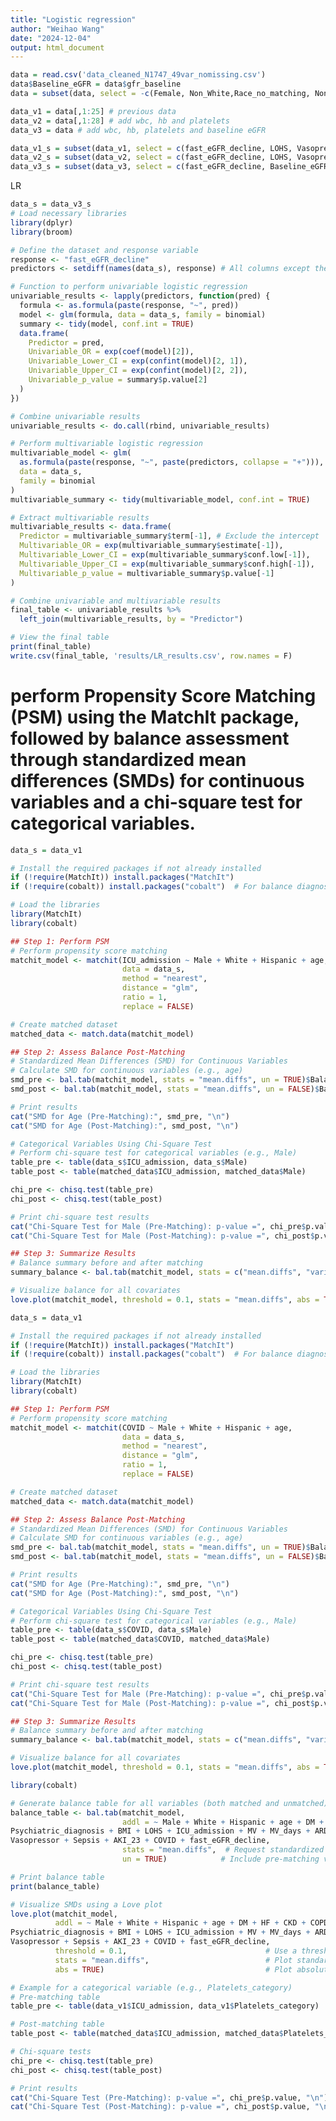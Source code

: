 ```yaml
---
title: "Logistic regression"
author: "Weihao Wang"
date: "2024-12-04"
output: html_document
---
```


```r
data = read.csv('data_cleaned_N1747_49var_nomissing.csv')
data$Baseline_eGFR = data$gfr_baseline
data = subset(data, select = -c(Female, Non_White,Race_no_matching, Non_Hispanic, Ethnicity_no_matching, Cerebral_ischemia, Transplant_kidney, AKI_123, AKI_1, AKI_2, AKI_3 , AKI_dx, Mortality, gfr_final, gfr_baseline, gfr_change,gfr_pchange, days_follow_up, n_creatinine_measurements,gfr_change_per_year,gfr_pchange_per_year))

data_v1 = data[,1:25] # previous data
data_v2 = data[,1:28] # add wbc, hb and platelets
data_v3 = data # add wbc, hb, platelets and baseline eGFR

data_v1_s = subset(data_v1, select = c(fast_eGFR_decline, LOHS, Vasopressor, MV_days, White, age, Asthma, AKI_23, HTN, CKD, COPD, BMI, Male, Psychiatric_diagnosis, DM, CAD)) # 15
data_v2_s = subset(data_v2, select = c(fast_eGFR_decline, LOHS, Vasopressor, White, age, AKI_23, MV_days, Asthma, WBC, MV, Psychiatric_diagnosis, BMI, platelets, Hb, Male, HTN)) # 15
data_v3_s = subset(data_v3, select = c(fast_eGFR_decline, Baseline_eGFR, LOHS, AKI_23, White, Vasopressor, COPD, MV, age, CKD, MV_days, WBC, BMI, platelets, Hb, Male, HTN, Psychiatric_diagnosis)) # 17
```

LR

```r
data_s = data_v3_s
# Load necessary libraries
library(dplyr)
library(broom)

# Define the dataset and response variable
response <- "fast_eGFR_decline"
predictors <- setdiff(names(data_s), response) # All columns except the response variable

# Function to perform univariable logistic regression
univariable_results <- lapply(predictors, function(pred) {
  formula <- as.formula(paste(response, "~", pred))
  model <- glm(formula, data = data_s, family = binomial)
  summary <- tidy(model, conf.int = TRUE)
  data.frame(
    Predictor = pred,
    Univariable_OR = exp(coef(model)[2]),
    Univariable_Lower_CI = exp(confint(model)[2, 1]),
    Univariable_Upper_CI = exp(confint(model)[2, 2]),
    Univariable_p_value = summary$p.value[2]
  )
})

# Combine univariable results
univariable_results <- do.call(rbind, univariable_results)

# Perform multivariable logistic regression
multivariable_model <- glm(
  as.formula(paste(response, "~", paste(predictors, collapse = "+"))),
  data = data_s,
  family = binomial
)
multivariable_summary <- tidy(multivariable_model, conf.int = TRUE)

# Extract multivariable results
multivariable_results <- data.frame(
  Predictor = multivariable_summary$term[-1], # Exclude the intercept
  Multivariable_OR = exp(multivariable_summary$estimate[-1]),
  Multivariable_Lower_CI = exp(multivariable_summary$conf.low[-1]),
  Multivariable_Upper_CI = exp(multivariable_summary$conf.high[-1]),
  Multivariable_p_value = multivariable_summary$p.value[-1]
)

# Combine univariable and multivariable results
final_table <- univariable_results %>%
  left_join(multivariable_results, by = "Predictor")

# View the final table
print(final_table)
write.csv(final_table, 'results/LR_results.csv', row.names = F)
```

# perform Propensity Score Matching (PSM) using the MatchIt package, followed by balance assessment through standardized mean differences (SMDs) for continuous variables and a chi-square test for categorical variables.

```r
data_s = data_v1

# Install the required packages if not already installed
if (!require(MatchIt)) install.packages("MatchIt")
if (!require(cobalt)) install.packages("cobalt")  # For balance diagnostics

# Load the libraries
library(MatchIt)
library(cobalt)

## Step 1: Perform PSM
# Perform propensity score matching
matchit_model <- matchit(ICU_admission ~ Male + White + Hispanic + age,
                         data = data_s,
                         method = "nearest",
                         distance = "glm",
                         ratio = 1,
                         replace = FALSE)

# Create matched dataset
matched_data <- match.data(matchit_model)

## Step 2: Assess Balance Post-Matching
# Standardized Mean Differences (SMD) for Continuous Variables
# Calculate SMD for continuous variables (e.g., age)
smd_pre <- bal.tab(matchit_model, stats = "mean.diffs", un = TRUE)$Balance$Age$Mean.Diff.Un
smd_post <- bal.tab(matchit_model, stats = "mean.diffs", un = FALSE)$Balance$Age$Mean.Diff.Adj

# Print results
cat("SMD for Age (Pre-Matching):", smd_pre, "\n")
cat("SMD for Age (Post-Matching):", smd_post, "\n")

# Categorical Variables Using Chi-Square Test
# Perform chi-square test for categorical variables (e.g., Male)
table_pre <- table(data_s$ICU_admission, data_s$Male)
table_post <- table(matched_data$ICU_admission, matched_data$Male)

chi_pre <- chisq.test(table_pre)
chi_post <- chisq.test(table_post)

# Print chi-square test results
cat("Chi-Square Test for Male (Pre-Matching): p-value =", chi_pre$p.value, "\n")
cat("Chi-Square Test for Male (Post-Matching): p-value =", chi_post$p.value, "\n")

## Step 3: Summarize Results
# Balance summary before and after matching
summary_balance <- bal.tab(matchit_model, stats = c("mean.diffs", "variance.ratios"))

# Visualize balance for all covariates
love.plot(matchit_model, threshold = 0.1, stats = "mean.diffs", abs = TRUE)

```


```r
data_s = data_v1

# Install the required packages if not already installed
if (!require(MatchIt)) install.packages("MatchIt")
if (!require(cobalt)) install.packages("cobalt")  # For balance diagnostics

# Load the libraries
library(MatchIt)
library(cobalt)

## Step 1: Perform PSM
# Perform propensity score matching
matchit_model <- matchit(COVID ~ Male + White + Hispanic + age,
                         data = data_s,
                         method = "nearest",
                         distance = "glm",
                         ratio = 1,
                         replace = FALSE)

# Create matched dataset
matched_data <- match.data(matchit_model)

## Step 2: Assess Balance Post-Matching
# Standardized Mean Differences (SMD) for Continuous Variables
# Calculate SMD for continuous variables (e.g., age)
smd_pre <- bal.tab(matchit_model, stats = "mean.diffs", un = TRUE)$Balance$Age$Mean.Diff.Un
smd_post <- bal.tab(matchit_model, stats = "mean.diffs", un = FALSE)$Balance$Age$Mean.Diff.Adj

# Print results
cat("SMD for Age (Pre-Matching):", smd_pre, "\n")
cat("SMD for Age (Post-Matching):", smd_post, "\n")

# Categorical Variables Using Chi-Square Test
# Perform chi-square test for categorical variables (e.g., Male)
table_pre <- table(data_s$COVID, data_s$Male)
table_post <- table(matched_data$COVID, matched_data$Male)

chi_pre <- chisq.test(table_pre)
chi_post <- chisq.test(table_post)

# Print chi-square test results
cat("Chi-Square Test for Male (Pre-Matching): p-value =", chi_pre$p.value, "\n")
cat("Chi-Square Test for Male (Post-Matching): p-value =", chi_post$p.value, "\n")

## Step 3: Summarize Results
# Balance summary before and after matching
summary_balance <- bal.tab(matchit_model, stats = c("mean.diffs", "variance.ratios"))

# Visualize balance for all covariates
love.plot(matchit_model, threshold = 0.1, stats = "mean.diffs", abs = TRUE)
```


```r
library(cobalt)

# Generate balance table for all variables (both matched and unmatched)
balance_table <- bal.tab(matchit_model, 
                         addl = ~ Male + White + Hispanic + age + DM + HF + CKD + COPD + HTN + CAD + Cancer + Asthma + 
Psychiatric_diagnosis + BMI + LOHS + ICU_admission + MV + MV_days + ARD + ARDS + 
Vasopressor + Sepsis + AKI_23 + COVID + fast_eGFR_decline,
                         stats = "mean.diffs",  # Request standardized mean differences
                         un = TRUE)            # Include pre-matching values for comparison

# Print balance table
print(balance_table)

# Visualize SMDs using a Love plot
love.plot(matchit_model, 
          addl = ~ Male + White + Hispanic + age + DM + HF + CKD + COPD + HTN + CAD + Cancer + Asthma + 
Psychiatric_diagnosis + BMI + LOHS + ICU_admission + MV + MV_days + ARD + ARDS + 
Vasopressor + Sepsis + AKI_23 + COVID + fast_eGFR_decline,
          threshold = 0.1,                               # Use a threshold for SMD
          stats = "mean.diffs",                          # Plot standardized mean differences
          abs = TRUE)                                    # Plot absolute values of SMDs

# Example for a categorical variable (e.g., Platelets_category)
# Pre-matching table
table_pre <- table(data_v1$ICU_admission, data_v1$Platelets_category)

# Post-matching table
table_post <- table(matched_data$ICU_admission, matched_data$Platelets_category)

# Chi-square tests
chi_pre <- chisq.test(table_pre)
chi_post <- chisq.test(table_post)

# Print results
cat("Chi-Square Test (Pre-Matching): p-value =", chi_pre$p.value, "\n")
cat("Chi-Square Test (Post-Matching): p-value =", chi_post$p.value, "\n")

```